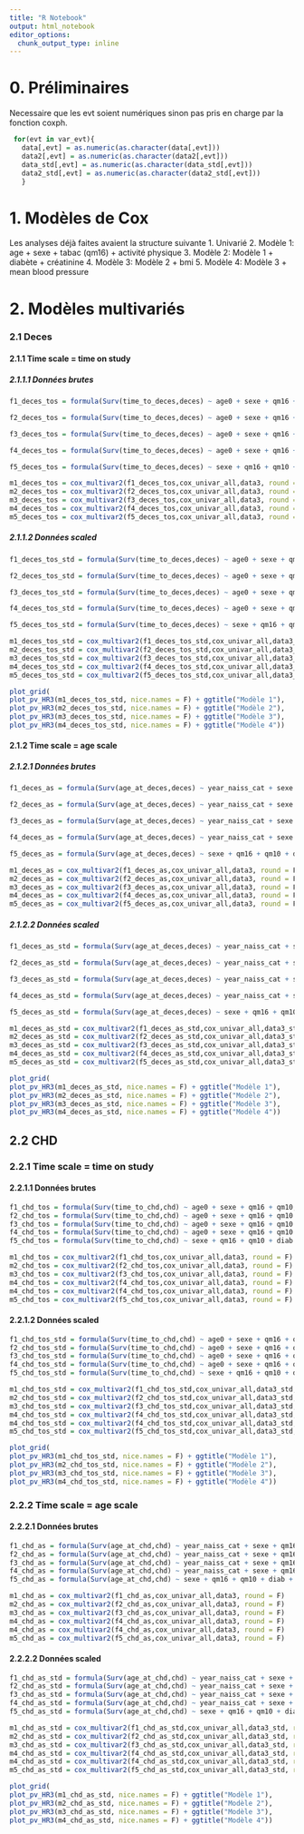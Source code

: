 ```yaml
---
title: "R Notebook"
output: html_notebook
editor_options: 
  chunk_output_type: inline
---
```

 



# 0. Préliminaires

Necessaire que les evt soient numériques sinon pas pris en charge par la fonction coxph.

```r
 for(evt in var_evt){
   data[,evt] = as.numeric(as.character(data[,evt]))
   data2[,evt] = as.numeric(as.character(data2[,evt]))
   data_std[,evt] = as.numeric(as.character(data_std[,evt]))
   data2_std[,evt] = as.numeric(as.character(data2_std[,evt]))
   }
```



# 1. Modèles de Cox

Les analyses déjà faites avaient la structure suivante
1. Univarié
2. Modèle 1: age + sexe + tabac (qm16) + activité physique
3. Modèle 2: Modèle 1 + diabète + créatinine
4. Modèle 3: Modèle 2 + bmi
5. Modèle 4: Modèle 3 + mean blood pressure


# 2. Modèles multivariés


### 2.1 Deces

#### 2.1.1 Time scale = time on study

##### 2.1.1.1 Données brutes
```r
f1_deces_tos = formula(Surv(time_to_deces,deces) ~ age0 + sexe + qm16 + qm10, env = data3)

f2_deces_tos = formula(Surv(time_to_deces,deces) ~ age0 + sexe + qm16 + qm10 + diab + bio10, env = data3)

f3_deces_tos = formula(Surv(time_to_deces,deces) ~ age0 + sexe + qm16 + qm10 + diab + bio10 + bmi, env = data3)

f4_deces_tos = formula(Surv(time_to_deces,deces) ~ age0 + sexe + qm16 + qm10 + diab + bio10 + bmi + mbp, env = data3)

f5_deces_tos = formula(Surv(time_to_deces,deces) ~ sexe + qm16 + qm10 + diab + bio10 + bmi + mbp , env = data3)
```

```r
m1_deces_tos = cox_multivar2(f1_deces_tos,cox_univar_all,data3, round = F)
m2_deces_tos = cox_multivar2(f2_deces_tos,cox_univar_all,data3, round = F)
m3_deces_tos = cox_multivar2(f3_deces_tos,cox_univar_all,data3, round = F)
m4_deces_tos = cox_multivar2(f4_deces_tos,cox_univar_all,data3, round = F)
m5_deces_tos = cox_multivar2(f5_deces_tos,cox_univar_all,data3, round = F)
```

##### 2.1.1.2 Données scaled

```r
f1_deces_tos_std = formula(Surv(time_to_deces,deces) ~ age0 + sexe + qm16 + qm10, env = data3_std)

f2_deces_tos_std = formula(Surv(time_to_deces,deces) ~ age0 + sexe + qm16 + qm10 + diab + bio10, env = data3_std)

f3_deces_tos_std = formula(Surv(time_to_deces,deces) ~ age0 + sexe + qm16 + qm10 + diab + bio10 + bmi, env = data3_std)

f4_deces_tos_std = formula(Surv(time_to_deces,deces) ~ age0 + sexe + qm16 + qm10 + diab + bio10 + bmi + mbp, env = data3_std)

f5_deces_tos_std = formula(Surv(time_to_deces,deces) ~ sexe + qm16 + qm10 + diab + bio10 + bmi + mbp , env = data3_std)
```




```r
m1_deces_tos_std = cox_multivar2(f1_deces_tos_std,cox_univar_all,data3_std, round = F)
m2_deces_tos_std = cox_multivar2(f2_deces_tos_std,cox_univar_all,data3_std, round = F)
m3_deces_tos_std = cox_multivar2(f3_deces_tos_std,cox_univar_all,data3_std, round = F)
m4_deces_tos_std = cox_multivar2(f4_deces_tos_std,cox_univar_all,data3_std, round = F)
m5_deces_tos_std = cox_multivar2(f5_deces_tos_std,cox_univar_all,data3_std, round = F)
```

```r
plot_grid(
plot_pv_HR3(m1_deces_tos_std, nice.names = F) + ggtitle("Modèle 1"),
plot_pv_HR3(m2_deces_tos_std, nice.names = F) + ggtitle("Modèle 2"),
plot_pv_HR3(m3_deces_tos_std, nice.names = F) + ggtitle("Modèle 3"),
plot_pv_HR3(m4_deces_tos_std, nice.names = F) + ggtitle("Modèle 4"))
```



#### 2.1.2 Time scale = age scale

##### 2.1.2.1 Données brutes
```r
f1_deces_as = formula(Surv(age_at_deces,deces) ~ year_naiss_cat + sexe + qm16 + qm10, env = data3)

f2_deces_as = formula(Surv(age_at_deces,deces) ~ year_naiss_cat + sexe + qm16 + qm10 + diab + bio10, env = data3)

f3_deces_as = formula(Surv(age_at_deces,deces) ~ year_naiss_cat + sexe + qm16 + qm10 + diab + bio10 + bmi, env = data3)

f4_deces_as = formula(Surv(age_at_deces,deces) ~ year_naiss_cat + sexe + qm16 + qm10 + diab + bio10 + bmi + mbp, env = data3)

f5_deces_as = formula(Surv(age_at_deces,deces) ~ sexe + qm16 + qm10 + diab + bio10 + bmi + mbp , env = data3)
```


```r
m1_deces_as = cox_multivar2(f1_deces_as,cox_univar_all,data3, round = F)
m2_deces_as = cox_multivar2(f2_deces_as,cox_univar_all,data3, round = F)
m3_deces_as = cox_multivar2(f3_deces_as,cox_univar_all,data3, round = F)
m4_deces_as = cox_multivar2(f4_deces_as,cox_univar_all,data3, round = F)
m5_deces_as = cox_multivar2(f5_deces_as,cox_univar_all,data3, round = F)
```

##### 2.1.2.2 Données scaled
```r
f1_deces_as_std = formula(Surv(age_at_deces,deces) ~ year_naiss_cat + sexe + qm16 + qm10, env = data3_std)

f2_deces_as_std = formula(Surv(age_at_deces,deces) ~ year_naiss_cat + sexe + qm16 + qm10 + diab + bio10, env = data3_std)

f3_deces_as_std = formula(Surv(age_at_deces,deces) ~ year_naiss_cat + sexe + qm16 + qm10 + diab + bio10 + bmi, env = data3_std)

f4_deces_as_std = formula(Surv(age_at_deces,deces) ~ year_naiss_cat + sexe + qm16 + qm10 + diab + bio10 + bmi + mbp, env = data3_std)

f5_deces_as_std = formula(Surv(age_at_deces,deces) ~ sexe + qm16 + qm10 + diab + bio10 + bmi + mbp , env = data3_std)
```


```r
m1_deces_as_std = cox_multivar2(f1_deces_as_std,cox_univar_all,data3_std, round = F)
m2_deces_as_std = cox_multivar2(f2_deces_as_std,cox_univar_all,data3_std, round = F)
m3_deces_as_std = cox_multivar2(f3_deces_as_std,cox_univar_all,data3_std, round = F)
m4_deces_as_std = cox_multivar2(f4_deces_as_std,cox_univar_all,data3_std, round = F)
m5_deces_as_std = cox_multivar2(f5_deces_as_std,cox_univar_all,data3_std, round = F)
```
```r
plot_grid(
plot_pv_HR3(m1_deces_as_std, nice.names = F) + ggtitle("Modèle 1"),
plot_pv_HR3(m2_deces_as_std, nice.names = F) + ggtitle("Modèle 2"),
plot_pv_HR3(m3_deces_as_std, nice.names = F) + ggtitle("Modèle 3"),
plot_pv_HR3(m4_deces_as_std, nice.names = F) + ggtitle("Modèle 4"))
```
## 2.2 CHD

### 2.2.1 Time scale = time on study

#### 2.2.1.1 Données brutes
```r
f1_chd_tos = formula(Surv(time_to_chd,chd) ~ age0 + sexe + qm16 + qm10, env = data3)
f2_chd_tos = formula(Surv(time_to_chd,chd) ~ age0 + sexe + qm16 + qm10 + diab + bio10, env = data3)
f3_chd_tos = formula(Surv(time_to_chd,chd) ~ age0 + sexe + qm16 + qm10 + diab + bio10 + bmi, env = data3)
f4_chd_tos = formula(Surv(time_to_chd,chd) ~ age0 + sexe + qm16 + qm10 + diab + bio10 + bmi + mbp, env = data3)
f5_chd_tos = formula(Surv(time_to_chd,chd) ~ sexe + qm16 + qm10 + diab + bio10 + bmi + mbp, env = data3)
```


```r
m1_chd_tos = cox_multivar2(f1_chd_tos,cox_univar_all,data3, round = F)
m2_chd_tos = cox_multivar2(f2_chd_tos,cox_univar_all,data3, round = F)
m3_chd_tos = cox_multivar2(f3_chd_tos,cox_univar_all,data3, round = F)
m4_chd_tos = cox_multivar2(f4_chd_tos,cox_univar_all,data3, round = F)
m4_chd_tos = cox_multivar2(f4_chd_tos,cox_univar_all,data3, round = F)
m5_chd_tos = cox_multivar2(f5_chd_tos,cox_univar_all,data3, round = F)
```

#### 2.2.1.2 Données scaled
```r
f1_chd_tos_std = formula(Surv(time_to_chd,chd) ~ age0 + sexe + qm16 + qm10, env = data3_std)
f2_chd_tos_std = formula(Surv(time_to_chd,chd) ~ age0 + sexe + qm16 + qm10 + diab + bio10, env = data3_std)
f3_chd_tos_std = formula(Surv(time_to_chd,chd) ~ age0 + sexe + qm16 + qm10 + diab + bio10 + bmi, env = data3_std)
f4_chd_tos_std = formula(Surv(time_to_chd,chd) ~ age0 + sexe + qm16 + qm10 + diab + bio10 + bmi + mbp, env = data3_std)
f5_chd_tos_std = formula(Surv(time_to_chd,chd) ~ sexe + qm16 + qm10 + diab + bio10 + bmi + mbp, env = data3_std)
```


```r
m1_chd_tos_std = cox_multivar2(f1_chd_tos_std,cox_univar_all,data3_std, round = F)
m2_chd_tos_std = cox_multivar2(f2_chd_tos_std,cox_univar_all,data3_std, round = F)
m3_chd_tos_std = cox_multivar2(f3_chd_tos_std,cox_univar_all,data3_std, round = F)
m4_chd_tos_std = cox_multivar2(f4_chd_tos_std,cox_univar_all,data3_std, round = F)
m4_chd_tos_std = cox_multivar2(f4_chd_tos_std,cox_univar_all,data3_std, round = F)
m5_chd_tos_std = cox_multivar2(f5_chd_tos_std,cox_univar_all,data3_std, round = F)
```

```r
plot_grid(
plot_pv_HR3(m1_chd_tos_std, nice.names = F) + ggtitle("Modèle 1"),
plot_pv_HR3(m2_chd_tos_std, nice.names = F) + ggtitle("Modèle 2"),
plot_pv_HR3(m3_chd_tos_std, nice.names = F) + ggtitle("Modèle 3"),
plot_pv_HR3(m4_chd_tos_std, nice.names = F) + ggtitle("Modèle 4"))
```
### 2.2.2 Time scale = age scale

#### 2.2.2.1 Données brutes
```r
f1_chd_as = formula(Surv(age_at_chd,chd) ~ year_naiss_cat + sexe + qm16 + qm10, env = data3)
f2_chd_as = formula(Surv(age_at_chd,chd) ~ year_naiss_cat + sexe + qm16 + qm10 + diab + bio10, env = data3)
f3_chd_as = formula(Surv(age_at_chd,chd) ~ year_naiss_cat + sexe + qm16 + qm10 + diab + bio10 + bmi, env = data3)
f4_chd_as = formula(Surv(age_at_chd,chd) ~ year_naiss_cat + sexe + qm16 + qm10 + diab + bio10 + bmi + mbp, env = data3)
f5_chd_as = formula(Surv(age_at_chd,chd) ~ sexe + qm16 + qm10 + diab + bio10 + bmi + mbp, env = data3)
```


```r
m1_chd_as = cox_multivar2(f1_chd_as,cox_univar_all,data3, round = F)
m2_chd_as = cox_multivar2(f2_chd_as,cox_univar_all,data3, round = F)
m3_chd_as = cox_multivar2(f3_chd_as,cox_univar_all,data3, round = F)
m4_chd_as = cox_multivar2(f4_chd_as,cox_univar_all,data3, round = F)
m4_chd_as = cox_multivar2(f4_chd_as,cox_univar_all,data3, round = F)
m5_chd_as = cox_multivar2(f5_chd_as,cox_univar_all,data3, round = F)
```

#### 2.2.2.2 Données scaled
```r
f1_chd_as_std = formula(Surv(age_at_chd,chd) ~ year_naiss_cat + sexe + qm16 + qm10, env = data3_std)
f2_chd_as_std = formula(Surv(age_at_chd,chd) ~ year_naiss_cat + sexe + qm16 + qm10 + diab + bio10, env = data3_std)
f3_chd_as_std = formula(Surv(age_at_chd,chd) ~ year_naiss_cat + sexe + qm16 + qm10 + diab + bio10 + bmi, env = data3_std)
f4_chd_as_std = formula(Surv(age_at_chd,chd) ~ year_naiss_cat + sexe + qm16 + qm10 + diab + bio10 + bmi + mbp, env = data3_std)
f5_chd_as_std = formula(Surv(age_at_chd,chd) ~ sexe + qm16 + qm10 + diab + bio10 + bmi + mbp, env = data3_std)
```


```r
m1_chd_as_std = cox_multivar2(f1_chd_as_std,cox_univar_all,data3_std, round = F)
m2_chd_as_std = cox_multivar2(f2_chd_as_std,cox_univar_all,data3_std, round = F)
m3_chd_as_std = cox_multivar2(f3_chd_as_std,cox_univar_all,data3_std, round = F)
m4_chd_as_std = cox_multivar2(f4_chd_as_std,cox_univar_all,data3_std, round = F)
m4_chd_as_std = cox_multivar2(f4_chd_as_std,cox_univar_all,data3_std, round = F)
m5_chd_as_std = cox_multivar2(f5_chd_as_std,cox_univar_all,data3_std, round = F)
```
```r
plot_grid(
plot_pv_HR3(m1_chd_as_std, nice.names = F) + ggtitle("Modèle 1"),
plot_pv_HR3(m2_chd_as_std, nice.names = F) + ggtitle("Modèle 2"),
plot_pv_HR3(m3_chd_as_std, nice.names = F) + ggtitle("Modèle 3"),
plot_pv_HR3(m4_chd_as_std, nice.names = F) + ggtitle("Modèle 4"))
```